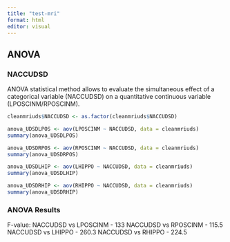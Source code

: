 ```yaml
---
title: "test-mri"
format: html
editor: visual
---
```


## ANOVA

### NACCUDSD

ANOVA statistical method allows to evaluate the simultaneous effect of a categorical variable (NACCUDSD) on a quantitative continuous variable (LPOSCINM/RPOSCINM).

```r
cleanmriuds$NACCUDSD <- as.factor(cleanmriuds$NACCUDSD)

anova_UDSDLPOS <- aov(LPOSCINM ~ NACCUDSD, data = cleanmriuds)
summary(anova_UDSDLPOS)
```

```r

anova_UDSDRPOS <- aov(RPOSCINM ~ NACCUDSD, data = cleanmriuds)
summary(anova_UDSDRPOS)
```

```r

anova_UDSDLHIP <- aov(LHIPPO ~ NACCUDSD, data = cleanmriuds)
summary(anova_UDSDLHIP)
```

```r

anova_UDSDRHIP <- aov(RHIPPO ~ NACCUDSD, data = cleanmriuds)
summary(anova_UDSDRHIP)
```

### ANOVA Results
F-value: 
NACCUDSD vs LPOSCINM - 133
NACCUDSD vs RPOSCINM - 115.5
NACCUDSD vs LHIPPO - 260.3
NACCUDSD vs RHIPPO - 224.5
